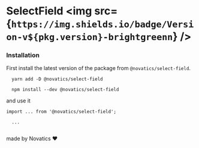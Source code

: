 
<Meta title="SelectField" component={SelectField} />

# SelectField <img src={`https://img.shields.io/badge/Version-v${pkg.version}-brightgreenn`} />

### Installation

First install the latest version of the package from `@novatics/select-field`.

```shell
  yarn add -D @novatics/select-field
```

```shell
  npm install --dev @novatics/select-field
```

and use it

```tsx
import ... from '@novatics/select-field';

  ...


```

made by Novatics ❤
